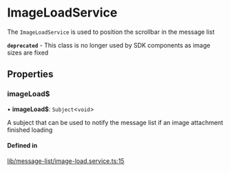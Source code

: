 # ImageLoadService

The `ImageLoadService` is used to position the scrollbar in the message list

**`deprecated`** - This class is no longer used by SDK components as image sizes are fixed

## Properties

### imageLoad$

• **imageLoad$**: `Subject`<`void`\>

A subject that can be used to notify the message list if an image attachment finished loading

#### Defined in

[lib/message-list/image-load.service.ts:15](https://github.com/GetStream/stream-chat-angular/blob/8c25eac/projects/stream-chat-angular/src/lib/message-list/image-load.service.ts#L15)
